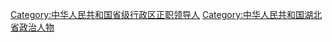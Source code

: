 [[Category:中华人民共和国省级行政区正职领导人|Category:中华人民共和国省级行政区正职领导人]]
[[Category:中华人民共和国湖北省政治人物|Category:中华人民共和国湖北省政治人物]]